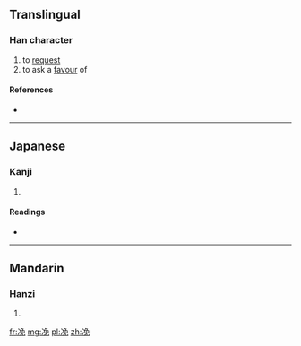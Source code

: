 ==Translingual==

===Han character===
{{Han char|rn=15|rad=冫|as=07|sn=9|four=|canj=戈一弓日山 (IMNAU)}}

# to [[request]]
# to ask a [[favour]] of

====References====
* {{Han ref|kx=0132.311|dkj=01654|hdz=10299.080|uh=51C2|ud=20930}}

----

==Japanese==

===Kanji===
{{ja-kanji|grade=|rs=冫07}}

# {{defn|lang=ja|sort=冫07}}

====Readings====
* {{ja-readings|on=[[ばい]] (bai)|kun=}}

----

==Mandarin==

===Hanzi===
{{cmn-hanzi|pin=[[měi]] ([[mei3]])|wg=mei<sup>3</sup>}}

# {{defn|lang=cmn|sort=冫07}}

[[fr:凂]]
[[mg:凂]]
[[pl:凂]]
[[zh:凂]]